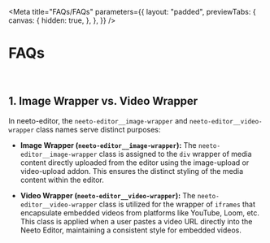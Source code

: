 
<Meta
  title="FAQs/FAQs"
  parameters={{
    layout: "padded",
    previewTabs: {
      canvas: {
        hidden: true,
      },
    },
  }}
/>

# FAQs

<br />

## 1.  Image Wrapper vs. Video Wrapper

In neeto-editor, the `neeto-editor__image-wrapper` and `neeto-editor__video-wrapper` class names serve distinct
purposes:

- **Image Wrapper (`neeto-editor__image-wrapper`):**
The `neeto-editor__image-wrapper` class is assigned to the `div` wrapper of media content directly uploaded from the
editor using the image-upload or video-upload addon. This ensures the distinct styling of the media content within the
editor.

- **Video Wrapper (`neeto-editor__video-wrapper`):**
  The `neeto-editor__video-wrapper` class is utilized for the wrapper of `iframes` that encapsulate embedded videos from
  platforms like YouTube, Loom, etc. This class is applied when a user pastes a video URL directly into the Neeto
  Editor, maintaining a consistent style for embedded videos.
